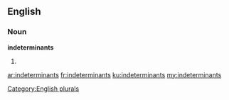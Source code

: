 ==English==

===Noun===
'''indeterminants'''

# {{plural of|[[indeterminant]]}}

[[Category:English plurals]]

[[ar:indeterminants]]
[[fr:indeterminants]]
[[ku:indeterminants]]
[[my:indeterminants]]